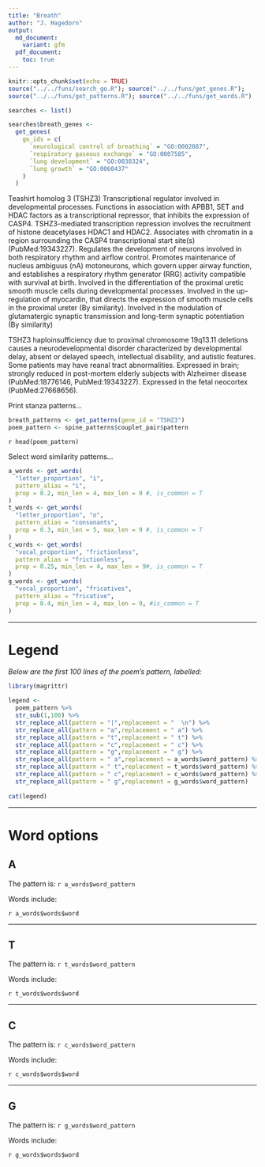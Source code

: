 ```yaml
---
title: "Breath"
author: "J. Hagedorn"
output: 
  md_document:
    variant: gfm
  pdf_document:
    toc: true
---
```


```r
knitr::opts_chunk$set(echo = TRUE)
source("../../funs/search_go.R"); source("../../funs/get_genes.R"); 
source("../../funs/get_patterns.R"); source("../../funs/get_words.R")
```

```r
searches <- list()

searches$breath_genes <-
  get_genes(
    go_ids = c(
      `neurological control of breathing` = "GO:0002087",
      `respiratory gaseous exchange` = "GO:0007585",
      `lung development` = "GO:0030324",
      `lung growth` = "GO:0060437"
    )
  )
```


Teashirt homolog 3 (TSHZ3)
Transcriptional regulator involved in developmental processes. Functions in association with APBB1, SET and HDAC factors as a transcriptional repressor, that inhibits the expression of CASP4. TSHZ3-mediated transcription repression involves the recruitment of histone deacetylases HDAC1 and HDAC2. Associates with chromatin in a region surrounding the CASP4 transcriptional start site(s) (PubMed:19343227). Regulates the development of neurons involved in both respiratory rhythm and airflow control. Promotes maintenance of nucleus ambiguus (nA) motoneurons, which govern upper airway function, and establishes a respiratory rhythm generator (RRG) activity compatible with survival at birth. Involved in the differentiation of the proximal uretic smooth muscle cells during developmental processes. Involved in the up-regulation of myocardin, that directs the expression of smooth muscle cells in the proximal ureter (By similarity). Involved in the modulation of glutamatergic synaptic transmission and long-term synaptic potentiation (By similarity)

TSHZ3 haploinsufficiency due to proximal chromosome 19q13.11 deletions causes a neurodevelopmental disorder characterized by developmental delay, absent or delayed speech, intellectual disability, and autistic features. Some patients may have reanal tract abnormalities.  Expressed in brain; strongly reduced in post-mortem elderly subjects with Alzheimer disease (PubMed:18776146, PubMed:19343227). Expressed in the fetal neocortex (PubMed:27668656).

Print stanza patterns...

```r
breath_patterns <- get_patterns(gene_id = "TSHZ3")
poem_pattern <- spine_patterns$couplet_pair$pattern
```

`r head(poem_pattern)`

Select word similarity patterns...
```r

a_words <- get_words(
  "letter_proportion", "i", 
  pattern_alias = "i",
  prop = 0.2, min_len = 4, max_len = 9 #, is_common = T
)
t_words <- get_words(
  "letter_proportion", "o", 
  pattern_alias = "consonants",
  prop = 0.3, min_len = 5, max_len = 9 #, is_common = T
)
c_words <- get_words(
  "vocal_proportion", "frictionless", 
  pattern_alias = "frictionless",
  prop = 0.25, min_len = 4, max_len = 9#, is_common = T
)
g_words <- get_words(
  "vocal_proportion", "fricatives", 
  pattern_alias = "fricative",
  prop = 0.4, min_len = 4, max_len = 9, #is_common = T
)

```

---

# Legend

*Below are the first 100 lines of the poem's pattern, labelled:*

```r
library(magrittr)

legend <- 
  poem_pattern %>%
  str_sub(1,100) %>%
  str_replace_all(pattern = "|",replacement = "  \n") %>%
  str_replace_all(pattern = "a",replacement = " a") %>%
  str_replace_all(pattern = "t",replacement = " t") %>%
  str_replace_all(pattern = "c",replacement = " c") %>%
  str_replace_all(pattern = "g",replacement = " g") %>%
  str_replace_all(pattern = " a",replacement = a_words$word_pattern) %>%
  str_replace_all(pattern = " t",replacement = t_words$word_pattern) %>%
  str_replace_all(pattern = " c",replacement = c_words$word_pattern) %>%
  str_replace_all(pattern = " g",replacement = g_words$word_pattern) 
  
cat(legend)
```


---

# Word options

## A

The pattern is: `r a_words$word_pattern`

Words include:

`r a_words$words$word`

---

## T

The pattern is: `r t_words$word_pattern`

Words include:

`r t_words$words$word`

---

## C

The pattern is: `r c_words$word_pattern`

Words include:

`r c_words$words$word`

---

## G

The pattern is: `r g_words$word_pattern`

Words include:

`r g_words$words$word`
